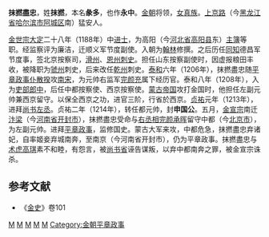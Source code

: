 '''抹撚盡忠'''{{BD|？||1215年||}}，姓'''抹撚'''，本名'''彖多'''，也作'''永中'''。[[金朝|金朝]]将领，[[女真族|女真族]]。[[上京路|上京路]]（今[[黑龙江省|黑龙江省]][[哈尔滨市|哈尔滨市]][[阿城区|阿城区]]南）猛安人。

[[金世宗|金世宗]][[大定_(金朝)|大定]]二十八年（1188年）中[[进士|进士]]，为高阳（今[[河北省|河北省]][[高阳县|高阳县]]东）[[主簿|主簿]]等职。经监察评为廉洁，迁顺义军节度副使。入朝为[[翰林|翰林]]修撰。之后历任[[同知|同知]]德昌军节度事，签北京按察司，[[滑州|滑州]]、[[恩州|恩州]][[刺史|刺史]]。担任山东按察副使时，因虚报粮田丰收，被降职为[[虢州|虢州]]刺史，后来改任[[乾州|乾州]]刺史。[[泰和|泰和]]六年（1206年），抹撚盡忠随[[平章政事|平章政事]][[仆散揆|仆散揆]]攻[[南宋|南宋]]，为元帅右监军[[完颜充|完颜充]]属下经历官。泰和八年（1208年），入为[[吏部|吏部]][[郎中|郎中]]，后任中都按察使、西京按察使。[[蒙古帝国|蒙古帝国]]攻打金国时，他担任左副元帅兼西京留守。以保全西京之功，进官三阶，行省於西京。[[贞祐|贞祐]]元年（1213年），进拜[[尚书左丞|尚书左丞]]。贞祐二年（1214年），转任都元帅，封'''申国公'''。五月，[[金宣宗|金宣宗]]南迁[[汴梁|汴梁]]（今[[河南省|河南省]][[开封市|开封市]]），抹撚盡忠受命与[[右丞相|右丞相]][[完颜承晖|完颜承晖]]留守中都（今[[北京市|北京市]]），为左副元帅。进拜[[平章政事|平章政事]]，监修国史。蒙古大军来攻，中都危急，抹撚盡忠弃诸妃，自率姬妾弃城南奔，至南京（今河南省开封市），仍为平章政事。抹撚盡忠与[[术虎高琪|术虎高琪]]素不和睦，有怨言，被[[尚书省|尚书省]]诬告谋叛，以弃中都南奔之罪，被金宣宗诛杀。
== 参考文献 ==
*《[[金史|金史]]》卷101
[[Category:金朝尚书左丞|M]]
[[Category:金朝军事人物|M]]
[[Category:金朝被处决者|M]]
[[Category:金朝国公|M]]
[[Category:金朝女真人|M]]
[[Category:金朝平章政事|Category:金朝平章政事]]